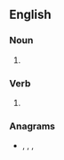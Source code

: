 {{also|Tingles}}

==English==

===Noun===
{{head|en|noun plural form}}

# {{plural of|tingle|lang=en}}

===Verb===
{{head|en|verb form}}

# {{en-third-person singular of|tingle}}

===Anagrams===
* {{l|en|glisten}}, {{l|en|niglets}}, {{l|en|singlet}}, {{l|en|sniglet}}
